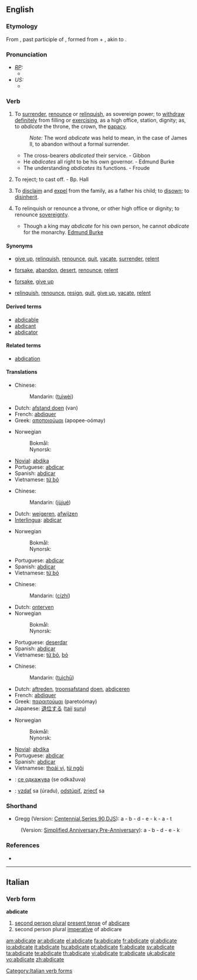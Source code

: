 ==English==

===Etymology===
From {{L.}} {{term|abdicatus|lang=la}}, past participle of {{term|abdicare|lang=la}}, formed from {{term|ab-|lang=la}} + {{term|dicare||to proclaim|lang=la}}, akin to {{term|dicere||to say|lang=la}}.

===Pronunciation===
* ''[[RP]]:''
** {{IPA|/ˈæbdɪkeɪt/}}
* ''US:''
** {{SAMPA|/{bdIkEt/}}

===Verb===
{{en-verb|abdicat|ing}}

# {{transitive}} To [[surrender]], [[renounce]] or [[relinquish]], as sovereign power; to [[withdraw]] [[definitely]] from filling or [[exercising]], as a high office, station, dignity; as, to ''abdicate'' the throne, the crown, the [[papacy]].
#: ''Note:'' The word ''abdicate'' was held to mean, in the case of James II, to abandon without a formal surrender.
#* The cross-bearers ''abdicated'' their service. - Gibbon
#* He ''abdicates'' all right to be his own governor. - Edmund Burke
#* The understanding ''abdicates'' its functions. - Froude
# {{transitive}} {{obsolete}} To reject; to cast off. - Bp. Hall
# {{transitive}} {{legal}} To [[disclaim]] and [[expel]] from the family, as a father his child; to [[disown]]; to [[disinherit]].
# {{intransitive}} To relinquish or renounce a throne, or other high office or dignity; to renounce [[sovereignty]].
#* Though a king may ''abdicate'' for his own person, he cannot ''abdicate'' for the monarchy. [[w:Edmund Burke|Edmund Burke]]

====Synonyms====
* {{sense|surrender, renounce, or relinquish}} [[give up]], [[relinquish]], [[renounce]], [[quit]], [[vacate]], [[surrender]], [[relent]]
* {{sense|reject; cast off}} [[forsake]], [[abandon]], [[desert]], [[renounce]], [[relent]]
* {{sense|disclaim and expel from family; disown; disinherit}} [[forsake]], [[give up]]
* {{sense|relinquish or renounce a high office or sovereignty}} [[relinquish]], [[renounce]], [[resign]], [[quit]], [[give up]], [[vacate]], [[relent]]

====Derived terms====
* [[abdicable]]
* [[abdicant]]
* [[abdicator]]

====Related terms====
* [[abdication]]

====Translations====
{{trans-top|to surrender or relinquish}}
* Chinese:
*: Mandarin: {{zh-ts|退位|退位}} ([[tuì]][[wèi]])
* Dutch: [[afstand doen]] (van)
* French: [[abdiquer]]
* Greek: [[αποποιούμαι]] (apopee-oómay)
{{trans-mid}}
* Norwegian
*: Bokmål: {{t|no|frasi seg}}
*: Nynorsk: {{t|nn|fråseie seg}}
* [[Novial]]: [[abdika]]
* Portuguese: [[abdicar]]
* Spanish: [[abdicar]]
* Vietnamese: [[từ bỏ]]
{{trans-bottom}}

{{trans-top|to reject}}
* Chinese:
*: Mandarin: {{zh-ts|拒絕|拒绝}} ([[jù]][[jué]])
* Dutch: [[weigeren]], [[afwijzen]]
* [[Interlingua]]: [[abdicar]]
{{trans-mid}}
* Norwegian
*: Bokmål: {{t|no|avvise}}
*: Nynorsk: {{t|nn|avvise}}
* Portuguese: [[abdicar]]
* Spanish: [[abdicar]]
* Vietnamese: [[từ bỏ]]
{{trans-bottom}}

{{trans-top|to disinherit}}
* Chinese:
*: Mandarin: {{zh-ts|辭職|辞职}} ([[cí]][[zhí]])
* Dutch: [[onterven]]
* Norwegian
*: Bokmål: {{t|no|fornekte}}
*: Nynorsk: {{t|nn|fornekte}}
{{trans-mid}}
* Portuguese: [[deserdar]]
* Spanish: [[abdicar]]
* Vietnamese: [[từ bỏ]], [[bỏ]]
{{trans-bottom}}

{{trans-top|to renounce a throne}}
* Chinese:
*: Mandarin: {{zh-ts|退出|退出}} ([[tuì]][[chū]])
* Dutch: [[aftreden]], [[troonsafstand]] [[doen]], [[abdiceren]]
* French: [[abdiquer]]
* Greek: [[παραιτούμαι]] (paretoómay)
* Japanese: [[退位する]] ([[taii]] [[suru]])
{{trans-mid}}
* Norwegian
*: Bokmål: {{t|no|abdisere}}
*: Nynorsk: {{t|nn|abdisere}}
* [[Novial]]: [[abdika]]
* Portuguese: [[abdicar]]
* Spanish: [[abdicar]]
* Vietnamese: [[thoái vị]], [[từ ngôi]]
{{trans-bottom}}

{{checktrans}}
* {{ttbc|Macedonian}}: [[се одкажува]] (se odkažuva)
* {{ttbc|Slovak}}: [[vzdať]] sa (úradu), [[odstúpiť]], [[zriecť]] sa

===Shorthand===
* Gregg (Version: [http://en.wikipedia.org/wiki/Gregg_Shorthand#Centennial_Gregg_Shorthand Centennial],[http://en.wikipedia.org/wiki/Gregg_Shorthand#Series_90_Gregg_Shorthand  Series 90],[http://en.wikipedia.org/wiki/Gregg_Shorthand#Diamond_Jubilee_Gregg_Shorthand  DJS]): a - b - d - e - k - a - t
: (Version: [http://en.wikipedia.org/wiki/Gregg_Shorthand#Simplified_Gregg_Shorthand Simplified],[http://en.wikipedia.org/wiki/Gregg_Shorthand#Anniversary_Gregg_Shorthand Anniversary],[http://en.wikipedia.org/wiki/Gregg_Shorthand#Pre-Anniversary_Gregg_Shorthand Pre-Anniversary]): a - b - d - e - k

===References===
* {{R:Webster 1913|abdicate}}

----

==Italian==

===Verb form===
'''abdicate'''

# [[second person plural]] [[present tense]] of [[abdicare]]
# second person plural [[imperative]] of abdicare

[[Category:Italian verb forms]]

[[am:abdicate]]
[[ar:abdicate]]
[[el:abdicate]]
[[fa:abdicate]]
[[fr:abdicate]]
[[gl:abdicate]]
[[io:abdicate]]
[[it:abdicate]]
[[hu:abdicate]]
[[pt:abdicate]]
[[fi:abdicate]]
[[sv:abdicate]]
[[ta:abdicate]]
[[te:abdicate]]
[[th:abdicate]]
[[vi:abdicate]]
[[tr:abdicate]]
[[uk:abdicate]]
[[vo:abdicate]]
[[zh:abdicate]]